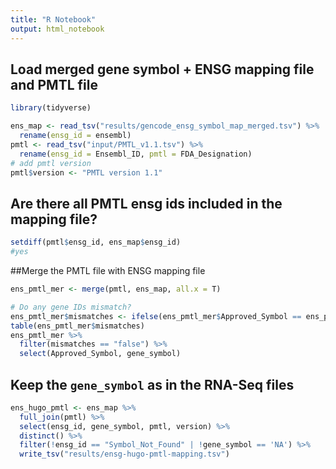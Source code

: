 ```yaml
---
title: "R Notebook"
output: html_notebook
---
```


## Load merged gene symbol + ENSG mapping file and PMTL file
```r
library(tidyverse)

ens_map <- read_tsv("results/gencode_ensg_symbol_map_merged.tsv") %>%
  rename(ensg_id = ensembl)
pmtl <- read_tsv("input/PMTL_v1.1.tsv") %>%
  rename(ensg_id = Ensembl_ID, pmtl = FDA_Designation)
# add pmtl version
pmtl$version <- "PMTL version 1.1"
```
## Are there all PMTL ensg ids included in the mapping file? 
```r
setdiff(pmtl$ensg_id, ens_map$ensg_id)
#yes
```

##Merge the PMTL file with ENSG mapping file
```r
ens_pmtl_mer <- merge(pmtl, ens_map, all.x = T)

# Do any gene IDs mismatch?
ens_pmtl_mer$mismatches <- ifelse(ens_pmtl_mer$Approved_Symbol == ens_pmtl_mer$gene_symbol, "true", "false")
table(ens_pmtl_mer$mismatches)
ens_pmtl_mer %>%
  filter(mismatches == "false") %>%
  select(Approved_Symbol, gene_symbol)
```
## Keep the `gene_symbol` as in the RNA-Seq files
```r
ens_hugo_pmtl <- ens_map %>%
  full_join(pmtl) %>%
  select(ensg_id, gene_symbol, pmtl, version) %>%
  distinct() %>%
  filter(!ensg_id == "Symbol_Not_Found" | !gene_symbol == 'NA') %>%
  write_tsv("results/ensg-hugo-pmtl-mapping.tsv")
```
